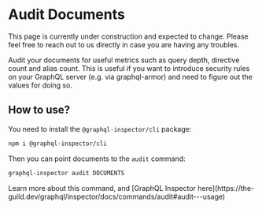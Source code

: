 
# Audit Documents

<Callout>
  This page is currently under construction and expected to change. Please feel free to reach out to
  us directly in case you are having any troubles.
</Callout>

Audit your documents for useful metrics such as query depth, directive count and alias count. This
is useful if you want to introduce security rules on your GraphQL server (e.g. via graphql-armor)
and need to figure out the values for doing so.

## How to use?

You need to install the `@graphql-inspector/cli` package:

```sh npm2yarn
npm i @graphql-inspector/cli
```

Then you can point documents to the `audit` command:

```sh
graphql-inspector audit DOCUMENTS
```

<Callout>
  Learn more about this command, and [GraphQL Inspector
  here](https://the-guild.dev/graphql/inspector/docs/commands/audit#audit---usage)
</Callout>

